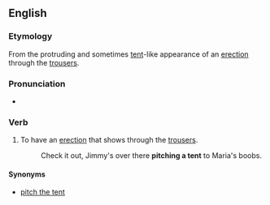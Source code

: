 ==English==

===Etymology===
From the protruding and sometimes [[tent]]-like appearance of an [[erection]] through the [[trousers]].

===Pronunciation===
*{{IPA|/pɪʧətɛnt/}}

===Verb===
{{en-verb|inf=[[pitch]] [[a]] [[tent]]|pitches a tent|pitching a tent|pitched a tent}}

# {{idiom|slang}} To have an [[erection]] that shows through the [[trousers]].
#: Check it out, Jimmy's over there '''pitching a tent''' to Maria's boobs.

====Synonyms====
*[[pitch the tent]]